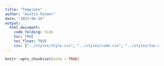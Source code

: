 ```yaml
---
title: "Template"
author: "Austin Palmer"
date: "2023-04-19"
output:
  html_document:
    code_folding: hide
    toc: TRUE
    toc_float: TRUE
    css: ["../styles/style.css", "../styles/code.css", "../styles/toc.css"]
---
```


```r
knitr::opts_chunk$set(echo = TRUE)
```

